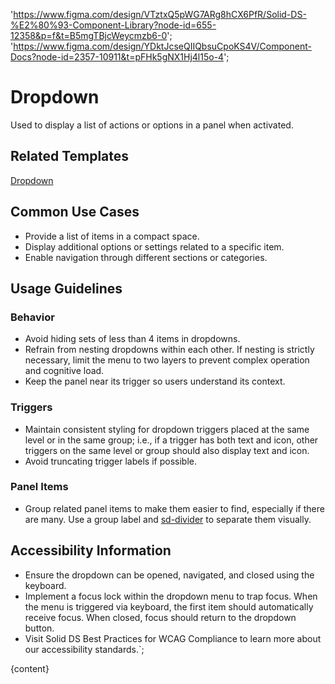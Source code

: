 

  'https://www.figma.com/design/VTztxQ5pWG7ARg8hCX6PfR/Solid-DS-%E2%80%93-Component-Library?node-id=655-12358&p=f&t=B5mgTBjcWeycmzb6-0';
  'https://www.figma.com/design/YDktJcseQIIQbsuCpoKS4V/Component-Docs?node-id=2357-10911&t=pFHk5gNX1Hj4l15o-4';

# Dropdown

Used to display a list of actions or options in a panel when activated.

<DefaultStory />

<DocumentationLinks storybookLink="${storybookLink}" figmaLibrary="${figmaLibrary}" figmaDocs="${figmaDocs}" />

## Related Templates

[Dropdown](/?path=/docs/templates-dropdown--docs)

## Common Use Cases

- Provide a list of items in a compact space.
- Display additional options or settings related to a specific item.
- Enable navigation through different sections or categories.

## Usage Guidelines

### Behavior

- Avoid hiding sets of less than 4 items in dropdowns.
- Refrain from nesting dropdowns within each other. If nesting is strictly necessary, limit the menu to two layers to prevent complex operation and cognitive load.
- Keep the panel near its trigger so users understand its context.

### Triggers

- Maintain consistent styling for dropdown triggers placed at the same level or in the same group; i.e., if a trigger has both text and icon, other triggers on the same level or group should also display text and icon.
- Avoid truncating trigger labels if possible.

### Panel Items

- Group related panel items to make them easier to find, especially if there are many. Use a group label and [sd-divider](/?path=/docs/components-sd-divider--docs) to separate them visually.

## Accessibility Information

- Ensure the dropdown can be opened, navigated, and closed using the keyboard.
- Implement a focus lock within the dropdown menu to trap focus. When the menu is triggered via keyboard, the first item should automatically receive focus. When closed, focus should return to the dropdown button.
- Visit <sd-link href="https://www.figma.com/design/YDktJcseQIIQbsuCpoKS4V/Component-Docs?node-id=10708-5011&t=Z1FxSGWkmXG5r5sw-4" target="_blank">Solid DS Best Practices for WCAG Compliance</sd-link> to learn more about our accessibility standards.`;

<Meta title="Components/sd-dropdown/Overview" />

<OverviewFormatter story={DropdownStories.Default}>{content}</OverviewFormatter>
